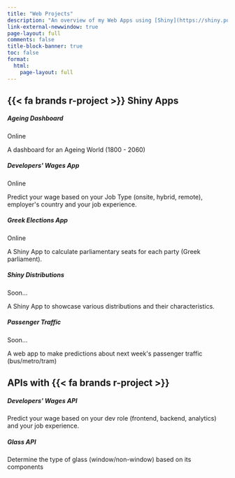 ```yaml
---
title: "Web Projects"
description: "An overview of my Web Apps using [Shiny](https://shiny.posit.co/). Most of them are hosted on [shinyapps.io](https://www.shinyapps.io/) and soon some of them are going to be running on the browser using [Shinylive](https://github.com/posit-dev/shinylive). I have also developed several APIs for some of my models using [plumber](https://www.rplumber.io/) and Docker."
link-external-newwindow: true
page-layout: full
comments: false
title-block-banner: true
toc: false
format: 
  html:
    page-layout: full
---
```


## {{< fa brands r-project >}} Shiny Apps


```{=html}
<div class= "cards-wrapper"> 
  <div class="card border-dark" id="sa1">
    <div class="card-body">
      <h5 class="card-title">Ageing Dashboard</h5>
      <div class="d-flex justify-content-center mb-2">
        <span class="badge rounded-pill bg-primary">Online</span>
      </div>
      <p class="card-text">A dashboard for an Ageing World (1800 - 2060)</p>
    </div>
    <div class="sh-card-footer text-center">
      <a class="btn btn-outline-primary" href="https://stesiam.shinyapps.io/AgeingDashboard" role="button">
        <i class="fa-solid fa-globe"></i></a>
      <a class="btn btn-outline-dark" href="https://github.com/stesiam/AgeingDashboard" role="button">
        <i class="fa-brands fa-github"></i></a>
    </div>
  </div>

  <div class="card border-dark" id="sa5">
    <div class="card-body">
      <h5 class="card-title">Developers' Wages App️</h5>
      <div class="d-flex justify-content-center mb-2">
        <span class="badge rounded-pill bg-primary">Online</span>
      </div>
      <p class="card-text">Predict your wage based on your Job Type (onsite, hybrid, remote), employer's country and your job experience.</p>
    </div>
    <div class="sh-card-footer text-center">
      <a class="btn btn-outline-dark" href="https://stesiam.shinyapps.io/Dev-Wages-App/" role="button">
        <i class="fa-solid fa-globe"></i></a>
      <a class="btn btn-outline-dark" href="https://github.com/stesiam/Dev-Wages-App" role="button">
        <i class="fa-brands fa-github"></i></a>
    </div>
  </div>

  <div class="card border-dark" id="sa4">
    <div class="card-body">
      <h5 class="card-title">Greek Elections App</h5>
      <div class="d-flex justify-content-center mb-2">
        <span class="badge rounded-pill bg-primary">Online</span>
      </div>
      <p class="card-text">A Shiny App to calculate parliamentary seats for each party (Greek parliament).</p>
    </div>
    <div class="sh-card-footer text-center">
      <a class="btn btn-outline-dark" href="https://stesiam.shinyapps.io/Greek-Elections-App/" role="button">
        <i class="fa-solid fa-globe"></i></a>
      <a class="btn btn-outline-dark" href="https://github.com/stesiam/Greek-Elections-App" role="button">
        <i class="fa-brands fa-github"></i></a>
    </div>
  </div>

  <div class="card border-dark" id="sa2">
    <div class="card-body">
      <h5 class="card-title">Shiny Distributions</h5>
      <div class="d-flex justify-content-center mb-2">
        <span class="badge rounded-pill bg-black">Soon...</span>
      </div>
      <p class="card-text">A Shiny App to showcase various distributions and their characteristics.</p>
    </div>
    <div class="sh-card-footer text-center">
      <a class="btn btn-outline-dark" href="https://stesiam.shinyapps.io/Shiny-Distributions/" role="button">
        <i class="fa-solid fa-globe"></i></a>
      <a class="btn btn-outline-dark" href="https://github.com/stesiam/ShinyDistributions" role="button">
        <i class="fa-brands fa-github"></i></a>
    </div>
  </div>

  <div class="card border-dark" id="sa3">
    <div class="card-body">
      <h5 class="card-title">Passenger Traffic</h5>
      <div class="d-flex justify-content-center mb-2">
        <span class="badge rounded-pill bg-black">Soon...</span>
      </div>
      <p class="card-text">A web app to make predictions about next week's passenger traffic (bus/metro/tram)</p>
    </div>
    <div class="sh-card-footer text-center">
      <a class="btn btn-outline-dark" href="" role="button">
        <i class="fa-solid fa-globe"></i></a>
      <a class="btn btn-outline-dark" href="" role="button">
        <i class="fa-brands fa-github"></i></a>
    </div>
  </div>
</div>
```

## APIs with {{< fa brands r-project >}}

```{=html}
<div class= "cards-wrapper">
<div class="card border-dark">
    <div class="card-body">
      <h5 class="card-title">Developers' Wages API</h5>
      <p class="card-text">Predict your wage based on your dev role (frontend, backend, analytics) and your job experience.</p>
    </div>
    <div class="sh-card-footer text-center">
     <a class="btn btn-outline-dark" href="https://github.com/stesiam/Dev-Wages-Api" role="button"><i class="fa-brands fa-github"></i></a>
    </div>
</div>
<div class="card border-dark">
    <div class="card-body">
      <h5 class="card-title">Glass API</h5>
      <p class="card-text">Determine the type of glass (window/non-window) based on its components</p>
    </div>
    <div class="sh-card-footer text-center">
     <a class="btn btn-outline-dark" href="https://github.com/stesiam/GlassAPI" role="button"><i class="fa-brands fa-github"></i></a>
    </div>
</div>
</div>
```
